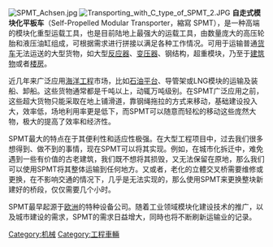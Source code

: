 {{noteTA
|T=zh-hant:自走式模組化運輸車;zh-hans:自走式模块化平板车;zh-cn:自行式模块运输车;
|1=zh-hant:自走式模組化運輸車;zh-hans:自走式模块化平板车;zh-cn:自行式模块运输车;
|2=zh-hant:模組;zh-hans:模块;
}}
{{multiple issues|
{{inappropriate tone|time=2015-01-04T14:44:08+00:00}}
{{unreferenced|time=2015-01-04T14:44:08+00:00}}
{{expand|time=2015-01-05T02:46:59+00:00}}
}}
[[File:SPMT_Achsen.jpg|thumb]]
[[File:Transporting_with_C_type_of_SPMT_2.JPG|thumb]]
'''自走式模块化平板车'''（Self-Propelled Modular Transporter，縮寫 SPMT），是一种高端的模块化重型运载工具，也是目前陆地上最强大的运载工具，由数量庞大的高压轮胎和液压油缸组成，可根据需求进行拼接以满足各种工作情况。可用于运输普通[[货车|货车]]无法运送的大型货物，如大型[[反应器|反应器]]、[[变压器|变压器]]、钢结构，超重模块，乃至于[[建筑物|建筑物]]或者[[楼房|楼房]]。

近几年来广泛应用[[海洋工程|海洋工程]]市场，比如[[石油平台|石油平台]]、导管架或LNG模块的运输及装船、卸船。这些货物通常都是千吨以上，动辄万吨级别。在SPMT广泛应用之前，这些超大货物只能采取在地上铺滑道，靠钢绳拖拉的方式来移动，基础建设投入大，效率低，场地利用率更是低下，而SPMT可以随意而轻松的移动这些庞然大物，极大的提高了效率和经济性。

SPMT最大的特点在于其便利性和适应性极强。在大型工程项目中，过去我们很多想得到、做不到的事情，现在SPMT可以将其实现。例如，在城市化拆迁中，难免遇到一些有价值的古老建筑，我们既不想将其损毁，又无法保留在原地，那么我们可以使用SPMT将其整体运输到任何地方。又或者，老化的立體交叉桥需要维修或更换，在不影响交通的情况下，几乎是无法实现的，那么使用SPMT来更换整块新建好的桥段，仅仅需要几个小时。

SPMT最早起源于[[欧洲|欧洲]]的特种设备公司。随着工业领域模块化建设技术的推广，以及城市建设的需求，SPMT的需求日益增大，同時也将不断刷新运输业的记录。

[[Category:机械|Category:机械]]
[[Category:工程車輛|Category:工程車輛]]